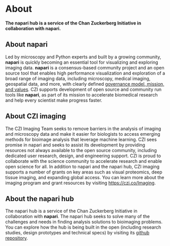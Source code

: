 
<LayoutMDX toc>

# About

**The napari hub is a service of the Chan Zuckerberg Initiative in collaboration with napari.**

## About napari

Led by microscopy and Python experts and built by a growing community,
**napari** is quickly becoming an essential tool for visualizing and exploring
imaging data. **napari** is a consensus-based community project and an open
source tool that enables high performance visualization and exploration of a
broad range of imaging data, including microscopy, medical imaging, geospatial
data, and more, with clearly defined [governance model, mission, and values]({LINKS.NAPARI_GOVERNANCE}).
CZI supports development of open source and community
run tools like **napari**, as part of its mission to accelerate biomedical research
and help every scientist make progress faster.

## About CZI imaging

The CZI Imaging Team seeks to remove barriers in the analysis of imaging and microscopy data
and make it easier for biologists to access emerging methods for bioimage analysis
that leverage machine learning. CZI sees promise in napari and seeks to assist
its development by providing resources not always available to the open source community,
including dedicated user research, design, and engineering support.
CZI is proud to collaborate with the science community to accelerate research
and enable open science for all. In addition to napari and the napari hub,
CZI imaging supports a number of grants on key areas such as visual proteomics,
deep tissue imaging, and expanding global access.
You can learn more about the imaging program and grant resources by visiting <https://czi.co/Imaging>.

## About the napari hub

The napari hub is a service of the Chan Zuckerberg Initiative in collaboration with **napari**.
The napari hub seeks to solve many of the challenges and needs in finding analysis solutions to bioimaging problems.
You can explore how the hub is being built in the open (including research studies, design prototypes and technical specs)
by visiting its [github repository]({LINKS.HUB_REPO}).

</LayoutMDX>
